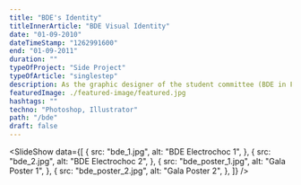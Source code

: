 ```yaml
---
title: "BDE's Identity"
titleInnerArticle: "BDE Visual Identity"
date: "01-09-2010"
dateTimeStamp: "1262991600"
end: "01-09-2011"
duration: ""
typeOfProject: "Side Project"
typeOfArticle: "singlestep"
description: As the graphic designer of the student committee (BDE in French), I created the visual identity of our student group.<br>Throughout the year, I organised student events as well as promoting them.<br><br><b>Key outcomes:</b><ul><li>10k flyers printed.</li><li>15 different posters created.</li><li>Organisation of the Blue Moon Party (more than 3000 participants).</li></ul>
featuredImage: ./featured-image/featured.jpg
hashtags: ""
techno: "Photoshop, Illustrator"
path: "/bde"
draft: false
---
```


<SlideShow data={[
        {
            src: "bde_1.jpg",
            alt: "BDE Electrochoc 1",
        },
        {
            src: "bde_2.jpg",
            alt: "BDE Electrochoc 2",
        },
        {
            src: "bde_poster_1.jpg",
            alt: "Gala Poster 1",
        },
        {
            src: "bde_poster_2.jpg",
            alt: "Gala Poster 2",
        },
    ]} />
